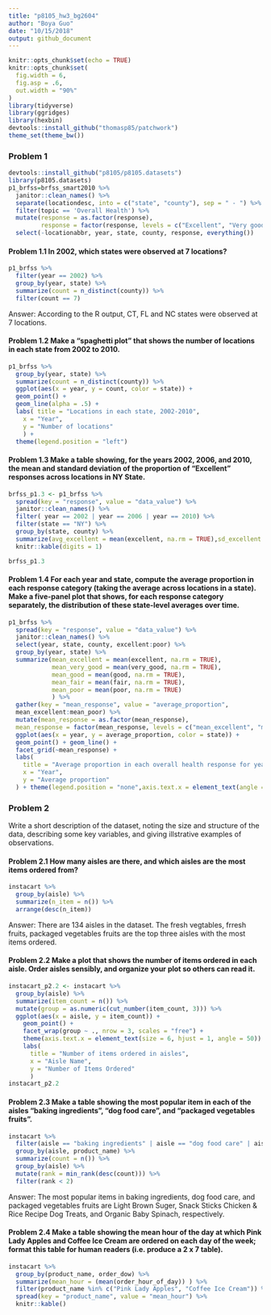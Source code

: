 ```yaml
---
title: "p8105_hw3_bg2604"
author: "Boya Guo"
date: "10/15/2018"
output: github_document
---
```


```r
knitr::opts_chunk$set(echo = TRUE)
knitr::opts_chunk$set(
  fig.width = 6,
  fig.asp = .6,
  out.width = "90%"
)
library(tidyverse)
library(ggridges)
library(hexbin)
devtools::install_github("thomasp85/patchwork")
theme_set(theme_bw())
```

### Problem 1

```r
devtools::install_github("p8105/p8105.datasets")
library(p8105.datasets)
p1_brfss=brfss_smart2010 %>%
  janitor::clean_names() %>%
  separate(locationdesc, into = c("state", "county"), sep = " - ") %>%
  filter(topic == 'Overall Health') %>%
  mutate(response = as.factor(response),
         response = factor(response, levels = c("Excellent", "Very good", "Good", "Fair", "Poor"))) %>%
  select(-locationabbr, year, state, county, response, everything())
```

#### Problem 1.1 In 2002, which states were observed at 7 locations?

```r
p1_brfss %>%
  filter(year == 2002) %>% 
  group_by(year, state) %>% 
  summarize(count = n_distinct(county)) %>% 
  filter(count == 7)
```
Answer: According to the R output, CT, FL and NC states were observed at 7 locations.

#### Problem 1.2 Make a “spaghetti plot” that shows the number of locations in each state from 2002 to 2010.

```r
p1_brfss %>% 
  group_by(year, state) %>% 
  summarize(count = n_distinct(county)) %>% 
  ggplot(aes(x = year, y = count, color = state)) + 
  geom_point() + 
  geom_line(alpha = .5) + 
  labs( title = "Locations in each state, 2002-2010",
    x = "Year",
    y = "Number of locations"
    ) + 
  theme(legend.position = "left")
```

#### Problem 1.3 Make a table showing, for the years 2002, 2006, and 2010, the mean and standard deviation of the proportion of “Excellent” responses across locations in NY State.

```r
brfss_p1.3 <- p1_brfss %>%
  spread(key = "response", value = "data_value") %>% 
  janitor::clean_names() %>%
  filter( year == 2002 | year == 2006 | year == 2010) %>%   
  filter(state == "NY") %>% 
  group_by(state, county) %>% 
  summarize(avg_excellent = mean(excellent, na.rm = TRUE),sd_excellent = sd(excellent, na.rm = TRUE)) %>% 
  knitr::kable(digits = 1)

brfss_p1.3
```

#### Problem 1.4 For each year and state, compute the average proportion in each response category (taking the average across locations in a state). Make a five-panel plot that shows, for each response category separately, the distribution of these state-level averages over time.

```r
p1_brfss %>% 
  spread(key = "response", value = "data_value") %>% 
  janitor::clean_names() %>% 
  select(year, state, county, excellent:poor) %>% 
  group_by(year, state) %>% 
  summarize(mean_excellent = mean(excellent, na.rm = TRUE),
            mean_very_good = mean(very_good, na.rm = TRUE),
            mean_good = mean(good, na.rm = TRUE),
            mean_fair = mean(fair, na.rm = TRUE),
            mean_poor = mean(poor, na.rm = TRUE)
            ) %>% 
  gather(key = "mean_response", value = "average_proportion",    
  mean_excellent:mean_poor) %>%
  mutate(mean_response = as.factor(mean_response),
  mean_response = factor(mean_response, levels = c("mean_excellent", "mean_very_good", "mean_good", "mean_fair", "mean_poor"))) %>% 
  ggplot(aes(x = year, y = average_proportion, color = state)) + 
  geom_point() + geom_line() +
  facet_grid(~mean_response) +
  labs(
    title = "Average proportion in each overall health response for years and states",
    x = "Year",
    y = "Average proportion"
  ) + theme(legend.position = "none",axis.text.x = element_text(angle = 45))
```

### Problem 2

Write a short description of the dataset, noting the size and structure of the data, describing some key variables, and giving illstrative examples of observations. 

#### Problem 2.1 How many aisles are there, and which aisles are the most items ordered from?

```r
instacart %>% 
  group_by(aisle) %>% 
  summarize(n_item = n()) %>% 
  arrange(desc(n_item))
```

Answer: There are 134 aisles in the dataset. The fresh vegtables, frresh fruits, packaged vegetables fruits are the top three aisles with the most items ordered. 

#### Problem 2.2 Make a plot that shows the number of items ordered in each aisle. Order aisles sensibly, and organize your plot so others can read it.

```r
instacart_p2.2 <- instacart %>% 
  group_by(aisle) %>% 
  summarize(item_count = n()) %>% 
  mutate(group = as.numeric(cut_number(item_count, 3))) %>% 
  ggplot(aes(x = aisle, y = item_count)) +
    geom_point() +
    facet_wrap(group ~ ., nrow = 3, scales = "free") +
    theme(axis.text.x = element_text(size = 6, hjust = 1, angle = 50)) +
    labs(
      title = "Number of items ordered in aisles",
      x = "Aisle Name",
      y = "Number of Items Ordered"
      )
instacart_p2.2
```

#### Problem 2.3 Make a table showing the most popular item in each of the aisles “baking ingredients”, “dog food care”, and “packaged vegetables fruits”.

```r
instacart %>%  
  filter(aisle == "baking ingredients" | aisle == "dog food care" | aisle == "packaged vegetables fruits") %>% 
  group_by(aisle, product_name) %>% 
  summarize(count = n()) %>% 
  group_by(aisle) %>% 
  mutate(rank = min_rank(desc(count))) %>%  
  filter(rank < 2)
```

Answer: The most popular items in baking ingredients, dog food care, and packaged vegetables fruits are Light Brown Suger, Snack Sticks Chicken & Rice Recipe Dog Treats, and Organic Baby Spinach, respectively.

#### Problem 2.4 Make a table showing the mean hour of the day at which Pink Lady Apples and Coffee Ice Cream are ordered on each day of the week; format this table for human readers (i.e. produce a 2 x 7 table).

```r
instacart %>% 
  group_by(product_name, order_dow) %>% 
  summarize(mean_hour = (mean(order_hour_of_day)) ) %>% 
  filter(product_name %in% c("Pink Lady Apples", "Coffee Ice Cream")) %>% 
  spread(key = "product_name", value = "mean_hour") %>% 
  knitr::kable()
```

